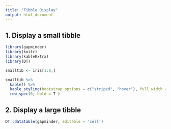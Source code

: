 ```yaml
---
title: "Tibble Display"
output: html_document
---
```


## 1. Display a small tibble
```r
library(gapminder)
library(knitr)
library(kableExtra)
library(DT)
```

```r
smalltib <- iris[1:8,]

smalltib %>% 
  kable() %>% 
  kable_styling(bootstrap_options = c("striped", "hover"), full_width = F) %>% 
  row_spec(0, bold = T )
```


## 2. Display a large tibble
```r
DT::datatable(gapminder, editable = 'cell')
```

